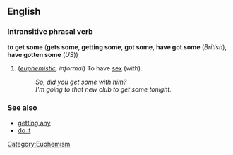 ==English==
===Intransitive phrasal verb===
'''to get some''' ('''gets some''', '''getting some''', '''got some''', '''have got some''' (''British''), '''have gotten some''' (''US''))

#(''[[euphemistic]], informal'') To have [[sex]] (with).
#:''So, did you get some with him?''
#:''I'm going to that new club to get some tonight.''

===See also===
*[[getting any]]
*[[do it]]

[[Category:Euphemism]]